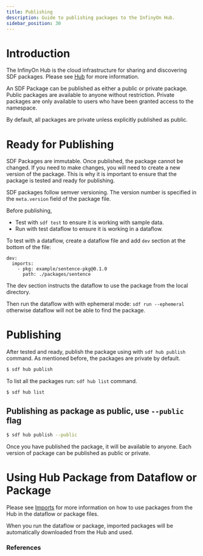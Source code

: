 ```yaml
---
title: Publishing
description: Guide to publishing packages to the InfinyOn Hub.
sidebar_position: 30
---
```


# Introduction

The InfinyOn Hub is the cloud infrastructure for sharing and discovering SDF packages.  Please see [Hub] for more information.

An SDF Package can be published as either a public or private package.  Public packages are available to anyone without restriction.  Private packages are only available to users who have been granted access to the namespace.

By default, all packages are private unless explicitly published as public.



# Ready for Publishing

SDF Packages are immutable.  Once published, the package cannot be changed.  If you need to make changes, you will need to create a new version of the package.  This is why it is important to ensure that the package is tested and ready for publishing.

SDF packages follow semver versioning.  The version number is specified in the `meta.version` field of the package file.

Before publishing,
- Test with `sdf test` to ensure it is working with sample data.
- Run with test dataflow to ensure it is working in a dataflow.

To test with a dataflow, create a dataflow file and add `dev` section at the bottom of the file: 
```
dev:
  imports:
    - pkg: example/sentence-pkg@0.1.0
      path: ./packages/sentence
```

The dev section instructs the dataflow to use the package from the local directory.

Then run the dataflow with with ephemeral mode: `sdf run --ephemeral` otherwise dataflow will not be able to find the package.

# Publishing

After tested and ready, publish the package using with `sdf hub publish` command.  As mentioned before, the packages are private by default.  

```bash
$ sdf hub publish
```

To list all the packages run: `sdf hub list` command.

```bash
$ sdf hub list
```

## Publishing as package as public, use `--public` flag

```bash
$ sdf hub publish --public
```

Once you have published the package, it will be available to anyone.  Each version of package can be published as public or private.

# Using Hub Package from Dataflow or Package

Please see [Imports] for more information on how to use packages from the Hub in the dataflow or package files.

When you run the dataflow or package, imported packages will be automatically downloaded from the Hub and used.

### References


[Hub]: /docs/hub/overview
[Imports]: sdf/concepts/imports.mdx
